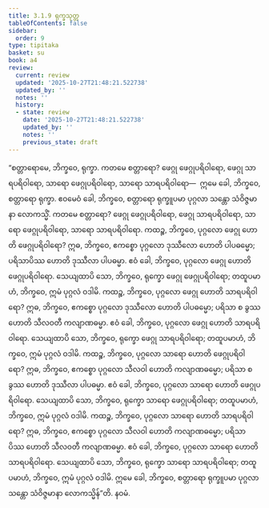 ```yaml
---
title: 3.1.9 ရုက္ခသုတ္တ
tableOfContents: false
sidebar:
  order: 9
type: tipitaka
basket: su
book: a4
review:
  current: review
  updated: '2025-10-27T21:48:21.522738'
  updated_by: ''
  notes: ''
  history:
  - state: review
    date: '2025-10-27T21:48:21.522738'
    updated_by: ''
    notes: ''
    previous_state: draft
---
```



<ReviewStatus review={frontmatter.review} showDetails={true} />

<HypothesisAnnotation frontmatter={frontmatter} />

<DynamicBreadcrumb />

<Division number="109" book="a4" e="ch" v="15" p="424">

<Paragraph number="718" book="a4">
“စတ္တာရောမေ, ဘိက္ခဝေ, ရုက္ခာ. ကတမေ စတ္တာရော? ဖေဂ္ဂု ဖေဂ္ဂုပရိဝါရော, ဖေဂ္ဂု သာရပရိဝါရော, သာရော ဖေဂ္ဂုပရိဝါရော, သာရော သာရပရိဝါရော—  ဣမေ ခေါ, ဘိက္ခဝေ, စတ္တာရော ရုက္ခာ. ဧဝမေဝံ ခေါ, ဘိက္ခဝေ, စတ္တာရော ရုက္ခူပမာ ပုဂ္ဂလာ သန္တော သံဝိဇ္ဇမာနာ လောကသ္မိံ. ကတမေ စတ္တာရော? ဖေဂ္ဂု ဖေဂ္ဂုပရိဝါရော, ဖေဂ္ဂု သာရပရိဝါရော, သာရော ဖေဂ္ဂုပရိဝါရော, သာရော သာရပရိဝါရော.
</Paragraph>

<Paragraph number="719" book="a4">
ကထဉ္စ, ဘိက္ခဝေ, ပုဂ္ဂလော ဖေဂ္ဂု ဟောတိ ဖေဂ္ဂုပရိဝါရော? ဣဓ, ဘိက္ခဝေ, ဧကစ္စော ပုဂ္ဂလော ဒုဿီလော ဟောတိ ပါပဓမ္မော; ပရိသာပိဿ ဟောတိ ဒုဿီလာ ပါပဓမ္မာ. ဧဝံ ခေါ, ဘိက္ခဝေ, ပုဂ္ဂလော ဖေဂ္ဂု ဟောတိ ဖေဂ္ဂုပရိဝါရော. သေယျထာပိ သော, ဘိက္ခဝေ, ရုက္ခော ဖေဂ္ဂု ဖေဂ္ဂုပရိဝါရော; တထူပမာဟံ, ဘိက္ခဝေ, ဣမံ ပုဂ္ဂလံ ဝဒါမိ.
</Paragraph>

<Paragraph number="720" book="a4">
ကထဉ္စ, ဘိက္ခဝေ, ပုဂ္ဂလော ဖေဂ္ဂု ဟောတိ သာရပရိဝါရော? ဣဓ, ဘိက္ခဝေ, ဧကစ္စော ပုဂ္ဂလော ဒုဿီလော ဟောတိ ပါပဓမ္မော; ပရိသာ စ ခွဿ ဟောတိ သီလဝတီ ကလျာဏဓမ္မာ. ဧဝံ ခေါ, ဘိက္ခဝေ, ပုဂ္ဂလော ဖေဂ္ဂု ဟောတိ သာရပရိဝါရော. သေယျထာပိ သော, ဘိက္ခဝေ, ရုက္ခော ဖေဂ္ဂု သာရပရိဝါရော; တထူပမာဟံ, ဘိက္ခဝေ, ဣမံ ပုဂ္ဂလံ ဝဒါမိ.
</Paragraph>

<Paragraph number="721" book="a4">
ကထဉ္စ, ဘိက္ခဝေ, ပုဂ္ဂလော သာရော ဟောတိ ဖေဂ္ဂုပရိဝါရော? ဣဓ, ဘိက္ခဝေ, ဧကစ္စော ပုဂ္ဂလော သီလဝါ ဟောတိ ကလျာဏဓမ္မော; ပရိသာ စ ခွဿ ဟောတိ ဒုဿီလာ ပါပဓမ္မာ. ဧဝံ ခေါ, ဘိက္ခဝေ, ပုဂ္ဂလော သာရော ဟောတိ ဖေဂ္ဂုပရိဝါရော. သေယျထာပိ သော, ဘိက္ခဝေ, ရုက္ခော သာရော ဖေဂ္ဂုပရိဝါရော; တထူပမာဟံ, ဘိက္ခဝေ, ဣမံ ပုဂ္ဂလံ ဝဒါမိ.
</Paragraph>

<Paragraph number="722" book="a4">
ကထဉ္စ, ဘိက္ခဝေ, ပုဂ္ဂလော သာရော ဟောတိ သာရပရိဝါရော? ဣဓ, ဘိက္ခဝေ, ဧကစ္စော ပုဂ္ဂလော သီလဝါ ဟောတိ ကလျာဏဓမ္မော; ပရိသာပိဿ ဟောတိ သီလဝတီ ကလျာဏဓမ္မာ. ဧဝံ ခေါ, ဘိက္ခဝေ, ပုဂ္ဂလော သာရော ဟောတိ သာရပရိဝါရော. သေယျထာပိ သော, ဘိက္ခဝေ, ရုက္ခော သာရော သာရပရိဝါရော; တထူပမာဟံ, ဘိက္ခဝေ, ဣမံ ပုဂ္ဂလံ ဝဒါမိ. ဣမေ ခေါ, ဘိက္ခဝေ, စတ္တာရော ရုက္ခူပမာ ပုဂ္ဂလာ သန္တော သံဝိဇ္ဇမာနာ လောကသ္မိန်”တိ.

</Paragraph>
</Division>

<Paragraph number="723" type="center" book="a4">
နဝမံ.
</Paragraph>
